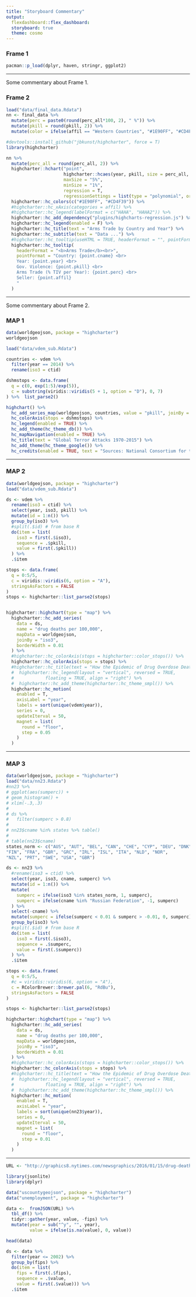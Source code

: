 ```yaml
---
title: "Storyboard Commentary"
output: 
  flexdashboard::flex_dashboard:
  storyboard: true
  theme: cosmo
---
```

  
  <!-- “cerulean”, “journal”, “flatly”, “readable”, “spacelab”, “united”, “cosmo”, “lumen”, “paper”, “sandstone”, “simplex”, “yeti” -->
  
### Frame 1
  
```r
pacman::p_load(dplyr, haven, stringr, ggplot2)
```

*** 
  
Some commentary about Frame 1.

### Frame 2 {data-commentary-width=200}

```r
load("data/final_data.Rdata")
nn <- final_data %>%
  mutate(perc = paste0(round(perc_all*100, 2), " %")) %>%
  mutate(pkill = round(pkill, 2)) %>%
  mutate(color = ifelse(affil == "Western Countries", "#1E90FF", "#CD4F39"))

#devtools::install_github("jbkunst/highcharter", force = T)
library(highcharter)

nn %>%
  mutate(perc_all = round(perc_all, 2)) %>%
  highcharter::hchart("point", 
                      highcharter::hcaes(year, pkill, size = perc_all, color = color, group = color), 
                      maxSize = "5%",
                      minSize = "1%",
                      regression = T,
                      regressionSettings = list(type = "polynomial", order = 5, hideInLegend = T)) %>% 
  highcharter::hc_colors(c("#1E90FF", "#CD4F39")) %>% 
  #highcharter::hc_xAxis(categories = affil) %>%
  #highcharter::hc_legend(labelFormat = c("HAHA", "HAHA2")) %>% 
  highcharter::hc_add_dependency("plugins/highcharts-regression.js") %>%
  highcharter::hc_legend(enabled = F) %>%
  highcharter::hc_title(text = "Arms Trade by Country and Year") %>% 
  highcharter::hc_subtitle(text = "Data ...") %>% 
  #highcharter::hc_tooltip(useHTML = TRUE, headerFormat = "", pointFormat = tltip) %>% 
  highcharter::hc_tooltip(
    headerFormat = "<b>Arms Trade</b><br>",
    pointFormat = "Country: {point.cname} <br>
    Year: {point.year} <br>
    Gov. Violence: {point.pkill} <br>
    Arms Trade (% TIV per Year): {point.perc} <br>
    Seller: {point.affil}
    "
  )
```

*** 
  
Some commentary about Frame 2.


### MAP 1 {data-commentary-width=200}

```r
data(worldgeojson, package = "highcharter")
worldgeojson

load("data/vdem_sub.Rdata")

countries <- vdem %>%
  filter(year == 2014) %>%
  rename(iso3 = ctid)

dshmstops <- data.frame(
  q = c(0, exp(1:5)/exp(5)),
  c = substring(viridis::viridis(5 + 1, option = "D"), 0, 7)
) %>%  list_parse2()

highchart() %>% 
  hc_add_series_map(worldgeojson, countries, value = "pkill", joinBy = "iso3") %>% 
  hc_colorAxis(stops = dshmstops) %>% 
  hc_legend(enabled = TRUE) %>% 
  hc_add_theme(hc_theme_db()) %>% 
  hc_mapNavigation(enabled = TRUE) %>%
  hc_title(text = "Global Terror Attacks 1970-2015") %>%
  hc_add_theme(hc_theme_google()) %>%
  hc_credits(enabled = TRUE, text = "Sources: National Consortium for the Study of Terrorism and Responses to Terrorism (START)", style = list(fontSize = "10px")) 
```


*** 
  
### MAP 2 {data-commentary-width=200}

```r
data(worldgeojson, package = "highcharter")
load("data/vdem_sub.Rdata")

ds <- vdem %>% 
  rename(iso3 = ctid) %>%
  select(year, iso3, pkill) %>%
  mutate(id = 1:n()) %>%
  group_by(iso3) %>% 
  #split(.$id) # from base R
  do(item = list(
    iso3 = first(.$iso3),
    sequence = .$pkill,
    value = first(.$pkill))
  ) %>% 
  .$item

stops <- data.frame(
  q = 0:5/5,
  c = viridis::viridis(6, option = "A"),
  stringsAsFactors = FALSE
)
stops <- highcharter::list_parse2(stops)


highcharter::highchart(type = "map") %>% 
  highcharter::hc_add_series(
    data = ds,
    name = "drug deaths per 100,000",
    mapData = worldgeojson,
    joinBy = "iso3",
    borderWidth = 0.01
  ) %>% 
  #highcharter::hc_colorAxis(stops = highcharter::color_stops()) %>%  
  highcharter::hc_colorAxis(stops = stops) %>%
  #highcharter::hc_title(text = "How the Epidemic of Drug Overdose Deaths Ripples") %>%
  #  highcharter::hc_legend(layout = "vertical", reversed = TRUE,
  #            floating = TRUE, align = "right") %>% 
  #  highcharter::hc_add_theme(highcharter::hc_theme_smpl()) %>% 
  highcharter::hc_motion(
    enabled = T,
    axisLabel = "year",
    labels = sort(unique(vdem$year)),
    series = 0,
    updateIterval = 50,
    magnet = list(
      round = "floor",
      step = 0.05
    )
  )
```


*** 
  

### MAP 3 {data-commentary-width=200}


```r
data(worldgeojson, package = "highcharter")
load("data/nn23.Rdata")
#nn23 %>%
# ggplot(aes(sumperc)) +
# geom_histogram() +
# xlim(-.3,.3)
# 
# ds %>%
#   filter(sumperc > 0.8)
# 
# nn23$cname %in% states %>% table()
# 
# table(nn23$cname) 
states_norm <- c("AUS", "AUT", "BEL", "CAN", "CHE", "CYP", "DEU", "DNK", "ESP", 
"FIN", "FRA", "GBR", "GRC", "IRL", "ISL", "ITA", "NLD", "NOR", 
"NZL", "PRT", "SWE", "USA", "GBR")

ds <- nn23 %>% 
  #rename(iso3 = ctid) %>%
  select(year, iso3, cname, sumperc) %>%
  mutate(id = 1:n()) %>%
  mutate(
    sumperc = ifelse(iso3 %in% states_norm, 1, sumperc), 
    sumperc = ifelse(cname %in% "Russian Federation", -1, sumperc)
  ) %>%
  select(-cname) %>%
  mutate(sumperc = ifelse(sumperc < 0.01 & sumperc > -0.01, 0, sumperc)) %>%
  group_by(iso3) %>% 
  #split(.$id) # from base R
  do(item = list(
    iso3 = first(.$iso3),
    sequence = .$sumperc,
    value = first(.$sumperc))
  ) %>% 
  .$item

stops <- data.frame(
  q = 0:5/5,
  #c = viridis::viridis(6, option = "A"),
  c = RColorBrewer::brewer.pal(6, "RdBu"),
  stringsAsFactors = FALSE
)

stops <- highcharter::list_parse2(stops)

highcharter::highchart(type = "map") %>% 
  highcharter::hc_add_series(
    data = ds,
    name = "drug deaths per 100,000",
    mapData = worldgeojson,
    joinBy = "iso3",
    borderWidth = 0.01
  ) %>% 
  #highcharter::hc_colorAxis(stops = highcharter::color_stops()) %>%  
  highcharter::hc_colorAxis(stops = stops) %>%
  #highcharter::hc_title(text = "How the Epidemic of Drug Overdose Deaths Ripples") %>%
  #  highcharter::hc_legend(layout = "vertical", reversed = TRUE,
  #            floating = TRUE, align = "right") %>% 
  #  highcharter::hc_add_theme(highcharter::hc_theme_smpl()) %>% 
  highcharter::hc_motion(
    enabled = T,
    axisLabel = "year",
    labels = sort(unique(nn23$year)),
    series = 0,
    updateIterval = 50,
    magnet = list(
      round = "floor",
      step = 0.01
    )
  )
```


*** 
  



```r
URL <- "http://graphics8.nytimes.com/newsgraphics/2016/01/15/drug-deaths/c23ba79c9c9599a103a8d60e2329be1a9b7d6994/data.json"

library(jsonlite)
library(dplyr)

data("uscountygeojson", package = "highcharter")
data("unemployment", package = "highcharter")

data <-  fromJSON(URL) %>% 
  tbl_df() %>% 
  tidyr::gather(year, value, -fips) %>% 
  mutate(year = sub("^y", "", year),
         value = ifelse(is.na(value), 0, value))

head(data)

ds <- data %>% 
  filter(year <= 2002) %>%
  group_by(fips) %>% 
  do(item = list(
    fips = first(.$fips),
    sequence = .$value,
    value = first(.$value))) %>% 
  .$item
```

